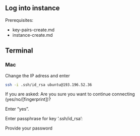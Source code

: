 ## Log into instance

Prerequisites:

- key-pairs-create.md
- instance-create.md


## Terminal

### Mac

Change the IP adress and enter

```bash
ssh -i .ssh/id_rsa ubuntu@193.196.52.36
```

If you are asked: Are you sure you want to continue connecting (yes/no/[fingerprint])? 

Enter "yes".

Enter passphrase for key '.ssh/id_rsa':

Provide your password




